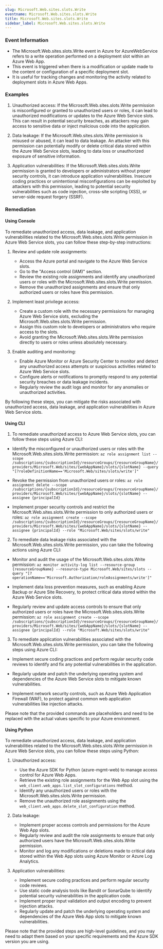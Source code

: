 ```yaml
--- 
slug: Microsoft.Web.sites.slots.Write
eventname: Microsoft.Web.sites.slots.Write
title: Microsoft.Web.sites.slots.Write
sidebar_label: Microsoft.Web.sites.slots.Write
---
```

                       
### Event Information

- The Microsoft.Web.sites.slots.Write event in Azure for AzureWebService refers to a write operation performed on a deployment slot within an Azure Web App.
- This event is triggered when there is a modification or update made to the content or configuration of a specific deployment slot.
- It is useful for tracking changes and monitoring the activity related to deployment slots in Azure Web Apps.


### Examples

1. Unauthorized access: If the Microsoft.Web.sites.slots.Write permission is misconfigured or granted to unauthorized users or roles, it can lead to unauthorized modifications or updates to the Azure Web Service slots. This can result in potential security breaches, as attackers may gain access to sensitive data or inject malicious code into the application.

2. Data leakage: If the Microsoft.Web.sites.slots.Write permission is misused or abused, it can lead to data leakage. An attacker with this permission can potentially modify or delete critical data stored within the Azure Web Service slots, leading to data loss or unauthorized exposure of sensitive information.

3. Application vulnerabilities: If the Microsoft.Web.sites.slots.Write permission is granted to developers or administrators without proper security controls, it can introduce application vulnerabilities. Insecure coding practices or unintentional misconfigurations can be exploited by attackers with this permission, leading to potential security vulnerabilities such as code injection, cross-site scripting (XSS), or server-side request forgery (SSRF).

### Remediation

#### Using Console

To remediate unauthorized access, data leakage, and application vulnerabilities related to the Microsoft.Web.sites.slots.Write permission in Azure Web Service slots, you can follow these step-by-step instructions:

1. Review and update role assignments:
   - Access the Azure portal and navigate to the Azure Web Service slots.
   - Go to the "Access control (IAM)" section.
   - Review the existing role assignments and identify any unauthorized users or roles with the Microsoft.Web.sites.slots.Write permission.
   - Remove the unauthorized assignments and ensure that only authorized users or roles have this permission.

2. Implement least privilege access:
   - Create a custom role with the necessary permissions for managing Azure Web Service slots, excluding the Microsoft.Web.sites.slots.Write permission.
   - Assign this custom role to developers or administrators who require access to the slots.
   - Avoid granting the Microsoft.Web.sites.slots.Write permission directly to users or roles unless absolutely necessary.

3. Enable auditing and monitoring:
   - Enable Azure Monitor or Azure Security Center to monitor and detect any unauthorized access attempts or suspicious activities related to Azure Web Service slots.
   - Configure alerts or notifications to promptly respond to any potential security breaches or data leakage incidents.
   - Regularly review the audit logs and monitor for any anomalies or unauthorized activities.

By following these steps, you can mitigate the risks associated with unauthorized access, data leakage, and application vulnerabilities in Azure Web Service slots.

#### Using CLI

1. To remediate unauthorized access to Azure Web Service slots, you can follow these steps using Azure CLI:

- Identify the misconfigured or unauthorized users or roles with the Microsoft.Web.sites.slots.Write permission:
  `az role assignment list --scope /subscriptions/{subscriptionId}/resourceGroups/{resourceGroupName}/providers/Microsoft.Web/sites/{webAppName}/slots/{slotName} --query "[?roleDefinitionName=='Microsoft.Web/sites/slots/write']"`

- Revoke the permission from unauthorized users or roles:
  `az role assignment delete --scope /subscriptions/{subscriptionId}/resourceGroups/{resourceGroupName}/providers/Microsoft.Web/sites/{webAppName}/slots/{slotName} --assignee {principalId}`

- Implement proper security controls and restrict the Microsoft.Web.sites.slots.Write permission to only authorized users or roles:
  `az role assignment create --scope /subscriptions/{subscriptionId}/resourceGroups/{resourceGroupName}/providers/Microsoft.Web/sites/{webAppName}/slots/{slotName} --assignee {principalId} --role "Microsoft.Web/sites/slots/write"`

2. To remediate data leakage risks associated with the Microsoft.Web.sites.slots.Write permission, you can take the following actions using Azure CLI:

- Monitor and audit the usage of the Microsoft.Web.sites.slots.Write permission:
  `az monitor activity-log list --resource-group {resourceGroupName} --resource-type Microsoft.Web/sites/slots --query "[?operationName=='Microsoft.Authorization/roleAssignments/write']"`

- Implement data loss prevention measures, such as enabling Azure Backup or Azure Site Recovery, to protect critical data stored within the Azure Web Service slots.

- Regularly review and update access controls to ensure that only authorized users or roles have the Microsoft.Web.sites.slots.Write permission:
  `az role assignment create --scope /subscriptions/{subscriptionId}/resourceGroups/{resourceGroupName}/providers/Microsoft.Web/sites/{webAppName}/slots/{slotName} --assignee {principalId} --role "Microsoft.Web/sites/slots/write"`

3. To remediate application vulnerabilities associated with the Microsoft.Web.sites.slots.Write permission, you can take the following steps using Azure CLI:

- Implement secure coding practices and perform regular security code reviews to identify and fix any potential vulnerabilities in the application.

- Regularly update and patch the underlying operating system and dependencies of the Azure Web Service slots to mitigate known vulnerabilities.

- Implement network security controls, such as Azure Web Application Firewall (WAF), to protect against common web application vulnerabilities like injection attacks.

Please note that the provided commands are placeholders and need to be replaced with the actual values specific to your Azure environment.

#### Using Python

To remediate unauthorized access, data leakage, and application vulnerabilities related to the Microsoft.Web.sites.slots.Write permission in Azure Web Service slots, you can follow these steps using Python:

1. Unauthorized access:
   - Use the Azure SDK for Python (azure-mgmt-web) to manage access control for Azure Web Apps.
   - Retrieve the existing role assignments for the Web App slot using the `web_client.web_apps.list_slot_configurations` method.
   - Identify any unauthorized users or roles with the Microsoft.Web.sites.slots.Write permission.
   - Remove the unauthorized role assignments using the `web_client.web_apps.delete_slot_configuration` method.

2. Data leakage:
   - Implement proper access controls and permissions for the Azure Web App slots.
   - Regularly review and audit the role assignments to ensure that only authorized users have the Microsoft.Web.sites.slots.Write permission.
   - Monitor and log any modifications or deletions made to critical data stored within the Web App slots using Azure Monitor or Azure Log Analytics.

3. Application vulnerabilities:
   - Implement secure coding practices and perform regular security code reviews.
   - Use static code analysis tools like Bandit or SonarQube to identify potential security vulnerabilities in the application code.
   - Implement proper input validation and output encoding to prevent injection attacks.
   - Regularly update and patch the underlying operating system and dependencies of the Azure Web App slots to mitigate known vulnerabilities.

Please note that the provided steps are high-level guidelines, and you may need to adapt them based on your specific requirements and the Azure SDK version you are using.


 